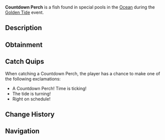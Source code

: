 {{FishInfobox
|image          = Countdown Perch.png
|rarity         = Limited
|event          = Golden Tide
|sea            = First Sea
|location       = [[Golden Tide]]
|sublocation    = 
|sources        = Fishing Rod
|radar_location = 
|xp             = 1200
|weather        = 
|time           = 
|season         = 
|bait           = Weird Algae
|base_weight    = 500
|base_value     = 2000
|weight_range   = 200
|base_chance    = 35
|base_resil     = 40
}}
'''Countdown Perch''' is a {{Rarity|Limited}} fish found in special pools in the [[Ocean]] during the [[Golden Tide]] event.

== Description ==
{{Description|This peculiar perch species appears as the Golden Tide approaches, with markings on its fins that seem to shift and change like the hands of a clock. Legend says it can sense the turning of the tide.|Bestiary Entry}}

== Obtainment ==
{{Fish Availability|
Golden Tide
|top_rods      = 
Krampus's Rod\101368.89\108419.34;
Leviathan's Fang Rod\96347.57\100779.26;
Magma Rod\95168.97\101788.2;
Trident Rod\88361.62\101159.4;
Free Spirit Rod\85076.65\97398.66;
Buddy Bond Rod\71580.55\104142.87;
Ethereal Prism Rod\77985.33\67204.53;
Astralhook Rod\77955.28\71214.33;
No-Life Rod\76537.32\73143.67;
Seraphic Rod\76081.62\68008.07;
Challenger's Rod\72935.84\66963.36;
Rod Of The Forgotten Fang\71251.56\67002.21;
Blazebringer Rod\67280.57\66204.69;
Rod Of The Depths\64301.38\62776.23;
Zeus Rod\63386.69\62478.01;
Verdant Shear Rod\62620.64\62874.93;
Rod Of The Exalted One\62598.54\64085.59;
Depthseeker Rod\57450.69\58449.24;
Avalanche Rod\51808\52944.78;
Volcanic Rod\49392.22\49410.51;
Steady Rod\22566.78\19706.24
|recommended   = Trident Rod
}}

== Catch Quips ==
When catching a Countdown Perch, the player has a chance to make one of the following exclamations:
* A Countdown Perch! Time is ticking!
* The tide is turning!
* Right on schedule!

== Change History ==
{{Change History|{{subst:Current Version}}}}

== Navigation ==
{{Fish Navbox|Golden Tide}}